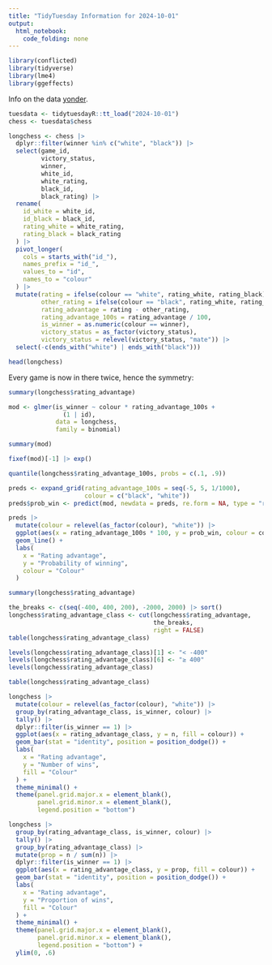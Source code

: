 ```yaml
---
title: "TidyTuesday Information for 2024-10-01"
output: 
  html_notebook: 
    code_folding: none
---
```



```r
library(conflicted)
library(tidyverse)
library(lme4)
library(ggeffects)
```

Info on the data [yonder](https://github.com/rfordatascience/tidytuesday/blob/master/data/2024/2024-10-01/readme.md).

```r
tuesdata <- tidytuesdayR::tt_load("2024-10-01")
chess <- tuesdata$chess
```

```r
longchess <- chess |>
  dplyr::filter(winner %in% c("white", "black")) |>
  select(game_id,
         victory_status,
         winner,
         white_id,
         white_rating,
         black_id,
         black_rating) |>
  rename(
    id_white = white_id,
    id_black = black_id,
    rating_white = white_rating,
    rating_black = black_rating
  ) |>
  pivot_longer(
    cols = starts_with("id_"),
    names_prefix = "id_",
    values_to = "id",
    names_to = "colour"
  ) |>
  mutate(rating = ifelse(colour == "white", rating_white, rating_black),
         other_rating = ifelse(colour == "black", rating_white, rating_black),
         rating_advantage = rating - other_rating,
         rating_advantage_100s = rating_advantage / 100,
         is_winner = as.numeric(colour == winner),
         victory_status = as_factor(victory_status),
         victory_status = relevel(victory_status, "mate")) |>
  select(-c(ends_with("white") | ends_with("black")))

head(longchess)
```


Every game is now in there twice, hence the symmetry:

```r
summary(longchess$rating_advantage)
```



```r
mod <- glmer(is_winner ~ colour * rating_advantage_100s +
               (1 | id),
             data = longchess,
             family = binomial)
```



```r
summary(mod)
```

```r
fixef(mod)[-1] |> exp()
```


```r
quantile(longchess$rating_advantage_100s, probs = c(.1, .9))
```


```r
preds <- expand_grid(rating_advantage_100s = seq(-5, 5, 1/1000),
                     colour = c("black", "white"))
preds$prob_win <- predict(mod, newdata = preds, re.form = NA, type = "response")
```

```r
preds |>
  mutate(colour = relevel(as_factor(colour), "white")) |>
  ggplot(aes(x = rating_advantage_100s * 100, y = prob_win, colour = colour)) +
  geom_line() +
  labs(
    x = "Rating advantage",
    y = "Probability of winning",
    colour = "Colour"
  )
```




```r
summary(longchess$rating_advantage)
```


```r
the_breaks <- c(seq(-400, 400, 200), -2000, 2000) |> sort()
longchess$rating_advantage_class <- cut(longchess$rating_advantage,
                                        the_breaks,
                                        right = FALSE)
table(longchess$rating_advantage_class)
```

```r
levels(longchess$rating_advantage_class)[1] <- "< -400"
levels(longchess$rating_advantage_class)[6] <- "≥ 400"
levels(longchess$rating_advantage_class)
```


```r
table(longchess$rating_advantage_class)
```



```r
longchess |>
  mutate(colour = relevel(as_factor(colour), "white")) |>
  group_by(rating_advantage_class, is_winner, colour) |>
  tally() |>
  dplyr::filter(is_winner == 1) |>
  ggplot(aes(x = rating_advantage_class, y = n, fill = colour)) +
  geom_bar(stat = "identity", position = position_dodge()) + 
  labs(
    x = "Rating advantage",
    y = "Number of wins",
    fill = "Colour"
  ) +
  theme_minimal() +
  theme(panel.grid.major.x = element_blank(), 
        panel.grid.minor.x = element_blank(),
        legend.position = "bottom")
```



```r
longchess |>
  group_by(rating_advantage_class, is_winner, colour) |>
  tally() |>
  group_by(rating_advantage_class) |>
  mutate(prop = n / sum(n)) |>
  dplyr::filter(is_winner == 1) |>
  ggplot(aes(x = rating_advantage_class, y = prop, fill = colour)) +
  geom_bar(stat = "identity", position = position_dodge()) + 
  labs(
    x = "Rating advantage",
    y = "Proportion of wins",
    fill = "Colour"
  ) +
  theme_minimal() +
  theme(panel.grid.major.x = element_blank(), 
        panel.grid.minor.x = element_blank(),
        legend.position = "bottom") +
  ylim(0, .6)
```




